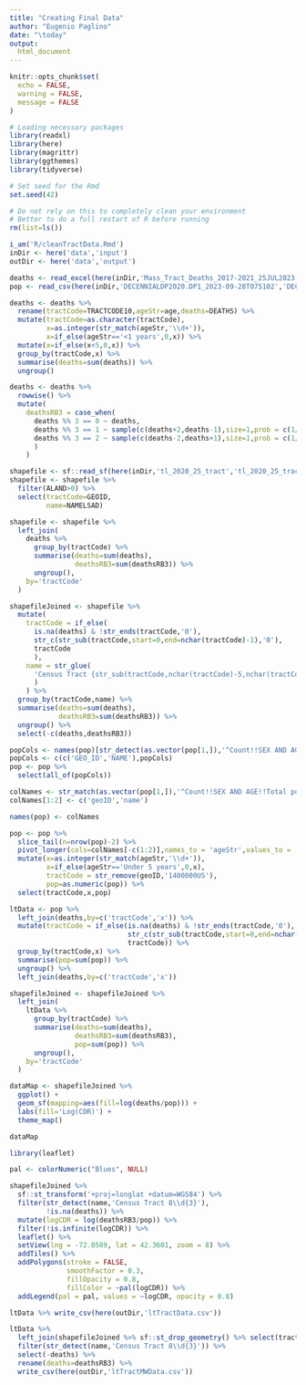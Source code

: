 ```yaml
---
title: "Creating Final Data"
author: "Eugenio Paglino"
date: "\today"
output:
  html_document
---
```


```r
knitr::opts_chunk$set(
  echo = FALSE,
  warning = FALSE,
  message = FALSE
)
```

```r
# Loading necessary packages
library(readxl)
library(here)
library(magrittr)
library(ggthemes)
library(tidyverse)

# Set seed for the Rmd
set.seed(42)
```

```r
# Do not rely on this to completely clean your environment
# Better to do a full restart of R before running
rm(list=ls())

i_am('R/cleanTractData.Rmd')
inDir <- here('data','input')
outDir <- here('data','output')
```

```r
deaths <- read_excel(here(inDir,'Mass_Tract_Deaths_2017-2021_25JUL2023.xlsx'))
pop <- read_csv(here(inDir,'DECENNIALDP2020.DP1_2023-09-28T075102','DECENNIALDP2020.DP1-Data.csv'))
```

```r
deaths <- deaths %>% 
  rename(tractCode=TRACTCODE10,ageStr=age,deaths=DEATHS) %>%
  mutate(tractCode=as.character(tractCode),
         x=as.integer(str_match(ageStr,'\\d+')),
         x=if_else(ageStr=='<1 years',0,x)) %>%
  mutate(x=if_else(x<5,0,x)) %>%
  group_by(tractCode,x) %>%
  summarise(deaths=sum(deaths)) %>%
  ungroup()
```

```r
deaths <- deaths %>%
  rowwise() %>%
  mutate(
    deathsRB3 = case_when(
      deaths %% 3 == 0 ~ deaths,
      deaths %% 3 == 1 ~ sample(c(deaths+2,deaths-1),size=1,prob = c(1/3,2/3)),
      deaths %% 3 == 2 ~ sample(c(deaths-2,deaths+1),size=1,prob = c(1/3,2/3))
      )
    )
```

```r
shapefile <- sf::read_sf(here(inDir,'tl_2020_25_tract','tl_2020_25_tract.shp'))
shapefile <- shapefile %>%
  filter(ALAND>0) %>%
  select(tractCode=GEOID,
         name=NAMELSAD)
```

```r
shapefile <- shapefile %>%
  left_join(
    deaths %>%
      group_by(tractCode) %>%
      summarise(deaths=sum(deaths),
                deathsRB3=sum(deathsRB3)) %>%
      ungroup(),
    by='tractCode'
  )
```

```r
shapefileJoined <- shapefile %>%
  mutate(
    tractCode = if_else(
      is.na(deaths) & !str_ends(tractCode,'0'),
      str_c(str_sub(tractCode,start=0,end=nchar(tractCode)-1),'0'),
      tractCode
      ),
    name = str_glue(
      'Census Tract {str_sub(tractCode,nchar(tractCode)-5,nchar(tractCode)-2)}.{str_sub(tractCode,nchar(tractCode)-1,nchar(tractCode))}'
      )
    ) %>%
  group_by(tractCode,name) %>%
  summarise(deaths=sum(deaths),
            deathsRB3=sum(deathsRB3)) %>%
  ungroup() %>%
  select(-c(deaths,deathsRB3))
```

```r
popCols <- names(pop)[str_detect(as.vector(pop[1,]),'^Count!!SEX AND AGE!!Total population!![\\w\\s]*?[\\d]+')]
popCols <- c(c('GEO_ID','NAME'),popCols)
pop <- pop %>% 
  select(all_of(popCols))

colNames <- str_match(as.vector(pop[1,]),'^Count!!SEX AND AGE!!Total population!!([\\w\\s]+)')[,2]
colNames[1:2] <- c('geoID','name')

names(pop) <- colNames

pop <- pop %>%
  slice_tail(n=nrow(pop)-2) %>%
  pivot_longer(cols=colNames[-c(1:2)],names_to = 'ageStr',values_to = 'pop') %>%
  mutate(x=as.integer(str_match(ageStr,'\\d+')),
         x=if_else(ageStr=='Under 5 years',0,x),
         tractCode = str_remove(geoID,'1400000US'),
         pop=as.numeric(pop)) %>%
  select(tractCode,x,pop)
```

```r
ltData <- pop %>%
  left_join(deaths,by=c('tractCode','x')) %>%
  mutate(tractCode = if_else(is.na(deaths) & !str_ends(tractCode,'0'),
                             str_c(str_sub(tractCode,start=0,end=nchar(tractCode)-1),'0'),
                             tractCode)) %>%
  group_by(tractCode,x) %>%
  summarise(pop=sum(pop)) %>%
  ungroup() %>%
  left_join(deaths,by=c('tractCode','x'))
```

```r
shapefileJoined <- shapefileJoined %>%
  left_join(
    ltData %>%
      group_by(tractCode) %>%
      summarise(deaths=sum(deaths),
                deathsRB3=sum(deathsRB3),
                pop=sum(pop)) %>%
      ungroup(),
    by='tractCode'
  )
```

```r
dataMap <- shapefileJoined %>%
  ggplot() +
  geom_sf(mapping=aes(fill=log(deaths/pop))) +
  labs(fill='Log(CDR)') +
  theme_map()

dataMap
```

```r
library(leaflet)

pal <- colorNumeric("Blues", NULL)

shapefileJoined %>% 
  sf::st_transform('+proj=longlat +datum=WGS84') %>%
  filter(str_detect(name,'Census Tract 8\\d{3}'),
         !is.na(deaths)) %>%
  mutate(logCDR = log(deathsRB3/pop)) %>%
  filter(!is.infinite(logCDR)) %>%
  leaflet() %>% 
  setView(lng = -72.0589, lat = 42.3601, zoom = 8) %>%
  addTiles() %>%
  addPolygons(stroke = FALSE, 
              smoothFactor = 0.3,
              fillOpacity = 0.8,
              fillColor = ~pal(logCDR)) %>%
  addLegend(pal = pal, values = ~logCDR, opacity = 0.8)
```

```r
ltData %>% write_csv(here(outDir,'ltTractData.csv'))
```

```r
ltData %>%
  left_join(shapefileJoined %>% sf::st_drop_geometry() %>% select(tractCode,name), by='tractCode') %>%
  filter(str_detect(name,'Census Tract 8\\d{3}')) %>%
  select(-deaths) %>%
  rename(deaths=deathsRB3) %>%
  write_csv(here(outDir,'ltTractMWData.csv'))
```